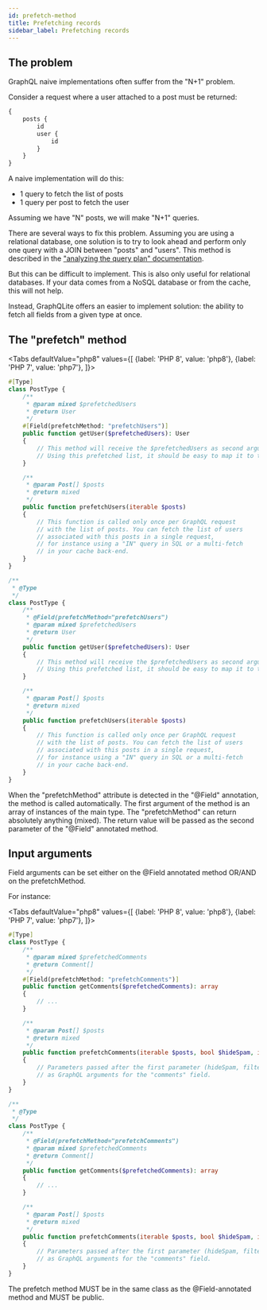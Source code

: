 ```yaml
---
id: prefetch-method
title: Prefetching records
sidebar_label: Prefetching records
---
```



## The problem

GraphQL naive implementations often suffer from the "N+1" problem.

Consider a request where a user attached to a post must be returned:

```graphql
{
    posts {
        id
        user {
            id
        }
    }
}
```

A naive implementation will do this:

- 1 query to fetch the list of posts
- 1 query per post to fetch the user

Assuming we have "N" posts, we will make "N+1" queries.

There are several ways to fix this problem.
Assuming you are using a relational database, one solution is to try to look
ahead and perform only one query with a JOIN between "posts" and "users".
This method is described in the ["analyzing the query plan" documentation](query-plan.mdx).

But this can be difficult to implement. This is also only useful for relational databases. If your data comes from a
NoSQL database or from the cache, this will not help.

Instead, GraphQLite offers an easier to implement solution: the ability to fetch all fields from a given type at once.

## The "prefetch" method

<Tabs
  defaultValue="php8"
  values={[
    {label: 'PHP 8', value: 'php8'},
    {label: 'PHP 7', value: 'php7'},
  ]}>
  <TabItem value="php8">

```php
#[Type]
class PostType {
    /**
     * @param mixed $prefetchedUsers
     * @return User
     */
    #[Field(prefetchMethod: "prefetchUsers")]
    public function getUser($prefetchedUsers): User
    {
        // This method will receive the $prefetchedUsers as second argument. This is the return value of the "prefetchUsers" method below.
        // Using this prefetched list, it should be easy to map it to the post
    }

    /**
     * @param Post[] $posts
     * @return mixed
     */
    public function prefetchUsers(iterable $posts)
    {
        // This function is called only once per GraphQL request
        // with the list of posts. You can fetch the list of users
        // associated with this posts in a single request,
        // for instance using a "IN" query in SQL or a multi-fetch
        // in your cache back-end.
    }
}
```

  </TabItem>
  <TabItem value="php7">

```php
/**
 * @Type
 */
class PostType {
    /**
     * @Field(prefetchMethod="prefetchUsers")
     * @param mixed $prefetchedUsers
     * @return User
     */
    public function getUser($prefetchedUsers): User
    {
        // This method will receive the $prefetchedUsers as second argument. This is the return value of the "prefetchUsers" method below.
        // Using this prefetched list, it should be easy to map it to the post
    }

    /**
     * @param Post[] $posts
     * @return mixed
     */
    public function prefetchUsers(iterable $posts)
    {
        // This function is called only once per GraphQL request
        // with the list of posts. You can fetch the list of users
        // associated with this posts in a single request,
        // for instance using a "IN" query in SQL or a multi-fetch
        // in your cache back-end.
    }
}
```

  </TabItem>
</Tabs>


When the "prefetchMethod" attribute is detected in the "@Field" annotation, the method is called automatically.
The first argument of the method is an array of instances of the main type.
The "prefetchMethod" can return absolutely anything (mixed). The return value will be passed as the second parameter of the "@Field" annotated method.

## Input arguments

Field arguments can be set either on the @Field annotated method OR/AND on the prefetchMethod.

For instance:

<Tabs
  defaultValue="php8"
  values={[
    {label: 'PHP 8', value: 'php8'},
    {label: 'PHP 7', value: 'php7'},
  ]}>
  <TabItem value="php8">

```php
#[Type]
class PostType {
    /**
     * @param mixed $prefetchedComments
     * @return Comment[]
     */
    #[Field(prefetchMethod: "prefetchComments")]
    public function getComments($prefetchedComments): array
    {
        // ...
    }

    /**
     * @param Post[] $posts
     * @return mixed
     */
    public function prefetchComments(iterable $posts, bool $hideSpam, int $filterByScore)
    {
        // Parameters passed after the first parameter (hideSpam, filterByScore...) are automatically exposed
        // as GraphQL arguments for the "comments" field.
    }
}
```

  </TabItem>
  <TabItem value="php7">

```php
/**
 * @Type
 */
class PostType {
    /**
     * @Field(prefetchMethod="prefetchComments")
     * @param mixed $prefetchedComments
     * @return Comment[]
     */
    public function getComments($prefetchedComments): array
    {
        // ...
    }

    /**
     * @param Post[] $posts
     * @return mixed
     */
    public function prefetchComments(iterable $posts, bool $hideSpam, int $filterByScore)
    {
        // Parameters passed after the first parameter (hideSpam, filterByScore...) are automatically exposed
        // as GraphQL arguments for the "comments" field.
    }
}
```

  </TabItem>
</Tabs>

The prefetch method MUST be in the same class as the @Field-annotated method and MUST be public.
